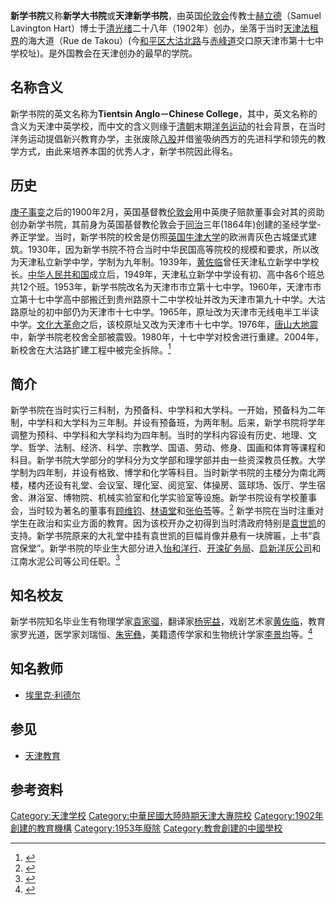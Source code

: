 {{Infobox University
|Name=新学书院
|EnglishName='''Tientsin Anglo－Chinese College'''
|SealImage=[[File:天津新学书院旧影.jpg|300px]]
|SealInfo=
|Motto=
|Established=1902年
|Type=
|President=
|Location=[[天津市|天津市]]
|Campus=
|AreaTotal=
|Department=
|Faculty=
|Professor=
|Associate Professor=
|Assistant Professor=
|Lecturer=
|Student=
|Undergraduate=
|Postgraduate=
|Website=
}}

'''新学书院'''又称'''新学大书院'''或'''天津新学书院'''，由英国[[伦敦会|伦敦会]]传教士[[赫立德|赫立德]]（Samuel Lavington Hart）博士于[[清|清]][[光绪|光绪]]二十八年（1902年）创办，坐落于当时[[天津法租界|天津法租界]]的海大道（Rue de Takou）(今[[和平区_(天津市)|和平区]][[大沽北路|大沽北路]]与[[赤峰道|赤峰道]]交口原天津市第十七中学校址)。是外国教会在天津创办的最早的学院。

== 名称含义 ==
新学书院的英文名称为'''Tientsin Anglo－Chinese College'''，其中，英文名称的含义为天津中英学校，而中文的含义则缘于[[清朝|清朝]]末期[[洋务运动|洋务运动]]的社会背景，在当时洋务运动提倡新兴教育办学，主张废除[[八股|八股]]并借鉴吸纳西方的先进科学和领先的教学方式，由此来培养本国的优秀人才，新学书院因此得名。

==历史==
[[庚子事变|庚子事变]]之后的1900年2月，英国基督教[[伦敦会|伦敦会]]用中英庚子赔款董事会对其的资助创办新学书院，其前身为英国基督教伦敦会于[[同治|同治]]三年(1864年)创建的圣经学堂-养正学堂。当时，新学书院的校舍是仿照[[英国|英国]][[牛津大学|牛津大学]]的欧洲青灰色古城堡式建筑。1930年，因为新学书院不符合当时中华民国高等院校的规模和要求，所以改为天津私立新学中学，学制为九年制。1939年，[[黄佐临|黄佐临]]曾任天津私立新学中学校长。[[中华人民共和国|中华人民共和国]]成立后，1949年，天津私立新学中学设有初、高中各6个班总共12个班。1953年，新学书院改名为天津市市立第十七中学。1960年，天津市市立第十七中学高中部搬迁到贵州路原十二中学校址并改为天津市第九十中学。大沽路原址的初中部仍为天津市十七中学。1965年，原址改为天津市无线电半工半读中学。[[文化大革命|文化大革命]]之后，该校原址又改为天津市十七中学。1976年，[[唐山大地震|唐山大地震]]中，新学书院老校舍全部被震毁。1980年，十七中学对校舍进行重建。2004年，新校舍在大沽路扩建工程中被完全拆除。<ref>{{cite web  | language =zh-hans  | publisher =北方网  | title =天津建卫600年特刊·教育篇：遥忆当年西式教育  | url =http://news.enorth.com.cn/system/2004/05/23/000789091.shtml  | author =刘雁军  | date =2004年5月23日  | accessdate =2011年3月17日  | archive-date =2021年3月9日  | archive-url =https://web.archive.org/web/20210309171510/http://news.enorth.com.cn/system/2004/05/23/000789091.shtml  | dead-url =no  }}</ref>

== 简介 ==
新学书院在当时实行三科制，为预备科、中学科和大学科。一开始，预备科为二年制，中学科和大学科为三年制。并设有预备班，为两年制。后来，新学书院将学年调整为预科、中学科和大学科均为四年制。当时的学科内容设有历史、地理、文学、哲学、法制、经济、科学、宗教学、国语、劳动、修身、国画和体育等课程和科目。新学书院大学部分的学科分为文学部和理学部并由一些资深教员任教。大学学制为四年制，并设有格致、博学和化学等科目。当时新学书院的主楼分为南北两楼，楼内还设有礼堂、会议室、理化室、阅览室、体操房、篮球场、饭厅、学生宿舍、淋浴室、博物院、机械实验室和化学实验室等设施。新学书院设有学校董事会，当时较为著名的董事有[[顾维钧|顾维钧]]、[[林语堂|林语堂]]和[[张伯苓|张伯苓]]等。<ref>{{cite web  | language =zh-hans  | publisher =城市快报  | title =图说老天津：天津新学书院  | url =http://news.sina.com.cn/c/2004-05-24/00583310727.shtml  | author =王向峰  | date =2004年5月24日  | accessdate =2011年3月17日  | archive-date =2021年1月17日  | archive-url =https://web.archive.org/web/20210117100417/http://news.sina.com.cn/c/2004-05-24/00583310727.shtml  | dead-url =no  }}</ref> 新学书院在当时注重对学生在政治和实业方面的教育。因为该校开办之初得到当时清政府特别是[[袁世凯|袁世凯]]的支持。新学书院原来的大礼堂中挂有袁世凯的巨幅肖像并悬有一块牌匾，上书“袁宫保堂”。新学书院的毕业生大部分进入[[怡和洋行|怡和洋行]]、[[开滦矿务局|开滦矿务局]]、[[启新洋灰公司|启新洋灰公司]]和江南水泥公司等公司任职。<ref>{{cite web  | language =zh-hans  | publisher =天津档案网  | title =天津新学书院简介  | url =http://www.tjdag.gov.cn/tjdag/wwwroot/root/template/main/jgsl/gsfq_article.shtml?id=4729  | author =  | date =2009年3月16日  | accessdate =2011年3月17日  | archive-url =https://web.archive.org/web/20160305032712/http://tjdag.gov.cn/tjdag/wwwroot/root/template/main/jgsl/gsfq_article.shtml?id=4729  | archive-date =2016年3月5日  | dead-url =yes  }}</ref>

== 知名校友 ==
新学书院知名毕业生有物理学家[[袁家骝|袁家骝]]，翻译家[[杨宪益|杨宪益]]，戏剧艺术家[[黄佐临|黄佐临]]，教育家罗光道，医学家刘瑞恒、[[朱宪彝|朱宪彝]]，美籍遗传学家和生物统计学家[[李景均|李景均]]等。<ref>{{cite web  | language =zh-hans  | publisher =北方网  | title =具有开创意义的天津高校  | url =http://tianjin.enorth.com.cn/system/2004/11/12/000901623.shtml  | author =刘辉  | date =2004年11月12日  | accessdate =2011年3月17日  | archive-date =2021年1月18日  | archive-url =https://web.archive.org/web/20210118094359/http://tianjin.enorth.com.cn/system/2004/11/12/000901623.shtml  | dead-url =no  }}</ref>

== 知名教师 ==
*[[埃里克·利德尔|埃里克·利德尔]]

==参见==
*[[天津教育|天津教育]]

==参考资料==
{{reflist}}

{{天津近代历史文化专题}}
{{DEFAULTSORT:Xin新}}
[[Category:天津学校|Category:天津学校]]
[[Category:中華民國大陸時期天津大專院校|Category:中華民國大陸時期天津大專院校]]
[[Category:1902年創建的教育機構|Category:1902年創建的教育機構]]
[[Category:1953年廢除|Category:1953年廢除]]
[[Category:教會創建的中國學校|Category:教會創建的中國學校]]